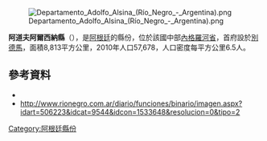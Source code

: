 [[Image:Departamento_Adolfo_Alsina_(Río_Negro_-_Argentina).png|right]]

'''阿道夫阿爾西納縣'''（{{lang-es|Departamento Adolfo Alsina}}），是[[阿根廷|阿根廷]]的縣份，位於該國中部[[內格羅河省_(阿根廷)|內格羅河省]]，首府設於[[別德馬|別德馬]]，面積8,813平方公里，2010年人口57,678，人口密度每平方公里6.5人。

==參考資料==
*{{cite web |url=http://www.indec.gov.ar/censo2001s2_2/Datos/62000C22.xls |title=Provincia según departamento. Población, superficie y densidad. Años 1991 y 2001 |accessdate=2010-09-09}}{{Dead link|date=2019年11月 |bot=InternetArchiveBot |fix-attempted=yes }}
*http://www.rionegro.com.ar/diario/funciones/binario/imagen.aspx?idart=506223&idcat=9544&idcon=1533648&resolucion=0&tipo=2 {{Wayback|url=http://www.rionegro.com.ar/diario/funciones/binario/imagen.aspx?idart=506223&idcat=9544&idcon=1533648&resolucion=0&tipo=2 |date=20190713172254 }}

{{Argentina-geo-stub}}
[[Category:阿根廷縣份|Category:阿根廷縣份]]